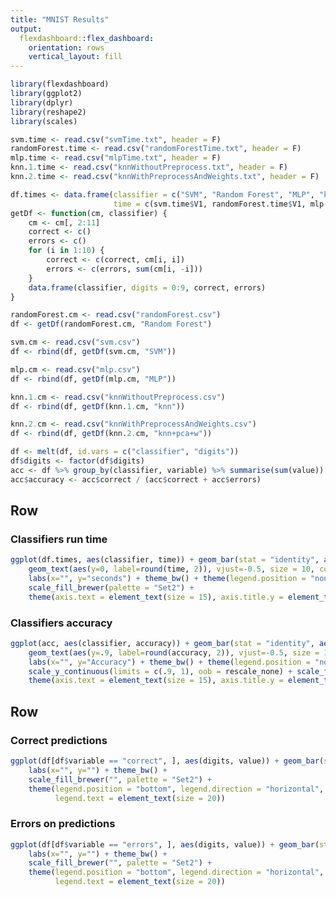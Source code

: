 ```yaml
---
title: "MNIST Results"
output: 
  flexdashboard::flex_dashboard:
    orientation: rows
    vertical_layout: fill
---
```


```r
library(flexdashboard)
library(ggplot2)
library(dplyr)
library(reshape2)
library(scales)

svm.time <- read.csv("svmTime.txt", header = F)
randomForest.time <- read.csv("randomForestTime.txt", header = F)
mlp.time <- read.csv("mlpTime.txt", header = F)
knn.1.time <- read.csv("knnWithoutPreprocess.txt", header = F)
knn.2.time <- read.csv("knnWithPreprocessAndWeights.txt", header = F)

df.times <- data.frame(classifier = c("SVM", "Random Forest", "MLP", "knn", "knn+pca+w"), 
                       time = c(svm.time$V1, randomForest.time$V1, mlp.time$V1, knn.1.time$V1, knn.2.time$V1))
getDf <- function(cm, classifier) {
    cm <- cm[, 2:11]
    correct <- c()
    errors <- c()
    for (i in 1:10) {
        correct <- c(correct, cm[i, i])
        errors <- c(errors, sum(cm[i, -i]))
    }
    data.frame(classifier, digits = 0:9, correct, errors)
}

randomForest.cm <- read.csv("randomForest.csv")
df <- getDf(randomForest.cm, "Random Forest")

svm.cm <- read.csv("svm.csv")
df <- rbind(df, getDf(svm.cm, "SVM"))

mlp.cm <- read.csv("mlp.csv")
df <- rbind(df, getDf(mlp.cm, "MLP"))

knn.1.cm <- read.csv("knnWithoutPreprocess.csv")
df <- rbind(df, getDf(knn.1.cm, "knn"))

knn.2.cm <- read.csv("knnWithPreprocessAndWeights.csv")
df <- rbind(df, getDf(knn.2.cm, "knn+pca+w"))

df <- melt(df, id.vars = c("classifier", "digits"))
df$digits <- factor(df$digits)
acc <- df %>% group_by(classifier, variable) %>% summarise(sum(value)) %>% dcast(classifier~variable)
acc$accuracy <- acc$correct / (acc$correct + acc$errors)
```


Row
-------------------------------------

### Classifiers run time

```r
ggplot(df.times, aes(classifier, time)) + geom_bar(stat = "identity", aes(fill=classifier)) +
    geom_text(aes(y=0, label=round(time, 2)), vjust=-0.5, size = 10, color = "black") +
    labs(x="", y="seconds") + theme_bw() + theme(legend.position = "none") + 
    scale_fill_brewer(palette = "Set2") + 
    theme(axis.text = element_text(size = 15), axis.title.y = element_text(size = 16))
```

### Classifiers accuracy

```r
ggplot(acc, aes(classifier, accuracy)) + geom_bar(stat = "identity", aes(fill=classifier), position = "dodge") + 
    geom_text(aes(y=.9, label=round(accuracy, 2)), vjust=-0.5, size = 10, color = "white") +
    labs(x="", y="Accuracy") + theme_bw() + theme(legend.position = "none") + 
    scale_y_continuous(limits = c(.9, 1), oob = rescale_none) + scale_fill_brewer("", palette = "Set2") + 
    theme(axis.text = element_text(size = 15), axis.title.y = element_text(size = 20))
```


Row
-------------------------------------

### Correct predictions

```r
ggplot(df[df$variable == "correct", ], aes(digits, value)) + geom_bar(stat = "identity", aes(fill=classifier), position = "dodge") + 
    labs(x="", y="") + theme_bw() + 
    scale_fill_brewer("", palette = "Set2") +
    theme(legend.position = "bottom", legend.direction = "horizontal", axis.text = element_text(size = 25),
          legend.text = element_text(size = 20))
```

### Errors on predictions

```r
ggplot(df[df$variable == "errors", ], aes(digits, value)) + geom_bar(stat = "identity", aes(fill=classifier), position = "dodge") + 
    labs(x="", y="") + theme_bw() + 
    scale_fill_brewer("", palette = "Set2") +
    theme(legend.position = "bottom", legend.direction = "horizontal", axis.text = element_text(size = 25),
          legend.text = element_text(size = 20))
```
